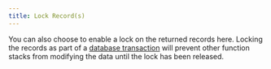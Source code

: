 ```yaml
---
title: Lock Record(s)
---
```


You can also choose to enable a lock on the returned records here. Locking the records as part of a [database transaction](../../the-function-stack/functions/database-requests/database-transaction.md) will prevent other function stacks from modifying the data until the lock has been released.
